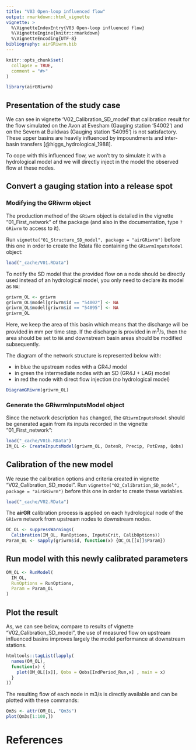 ```yaml
---
title: "V03 Open-loop influenced flow"
output: rmarkdown::html_vignette
vignette: >
  %\VignetteIndexEntry{V03 Open-loop influenced flow}
  %\VignetteEngine{knitr::rmarkdown}
  %\VignetteEncoding{UTF-8}
bibliography: airGRiwrm.bib
---
```


```r
knitr::opts_chunk$set(
  collapse = TRUE,
  comment = "#>"
)
```

```r
library(airGRiwrm)
```

## Presentation of the study case



We can see in vignette 'V02_Calibration_SD_model' that calibration result for the flow simulated on the Avon at Evesham (Gauging station '54002') and on the Severn at Buildwas (Gauging station '54095') is not satisfactory. These upper basins are heavily influenced by impoundments and inter-basin transfers [@higgs_hydrological_1988].

To cope with this influenced flow, we won't try to simulate it with a hydrological model and we will directly inject in the model the observed flow at these nodes.

## Convert a gauging station into a release spot

### Modifying the GRiwrm object

The production method of the `GRiwrm` object is detailed in the vignette "01_First_network" of the package (and also in the documentation, type `?GRiwrm` to access to it).

Run `vignette("01_Structure_SD_model", package = "airGRiwrm")` before this one in order to create the Rdata file containing the `GRiwrmInputsModel` object:

```r
load("_cache/V01.RData")
``` 

To notify the SD model that the provided flow on a node should be directly used instead of an hydrological model, you only need to declare its model as `NA`:

```r
griwrm_OL <- griwrm
griwrm_OL$model[griwrm$id == "54002"] <- NA
griwrm_OL$model[griwrm$id == "54095"] <- NA
griwrm_OL
```

Here, we keep the area of this basin which means that the discharge will be provided in mm per time step. If the discharge is provided in m<sup>3</sup>/s, then the area should be set to `NA` and downstream basin areas should be modified subsequently. 

The diagram of the network structure is represented below with:

  * in blue the upstream nodes with a GR4J model 
  * in green the intermediate nodes with an SD (GR4J + LAG) model
  * in red the node with direct flow injection (no hydrological model)

```r
DiagramGRiwrm(griwrm_OL)
```

### Generate the GRiwrmInputsModel object

Since the network description has changed, the `GRiwrmInputsModel` should be generated again from its inputs recorded in the vignette "01_First_network":

```r
load("_cache/V01b.RData")
IM_OL <- CreateInputsModel(griwrm_OL, DatesR, Precip, PotEvap, Qobs)
```

## Calibration of the new model

We reuse the calibration options and criteria created in vignette "V02_Calibration_SD_model". Run `vignette("02_Calibration_SD_model", package = "airGRiwrm")` before this one in order to create these variables.

```r
load("_cache/V02.RData")
```

The **airGR** calibration process is applied on each hydrological node of the `GRiwrm` network from upstream nodes to downstream nodes.

```r
OC_OL <- suppressWarnings(
  Calibration(IM_OL, RunOptions, InputsCrit, CalibOptions))
Param_OL <- sapply(griwrm$id, function(x) {OC_OL[[x]]$Param})
```

## Run model with this newly calibrated parameters

```r
OM_OL <- RunModel(
  IM_OL,
  RunOptions = RunOptions,
  Param = Param_OL
)
```

## Plot the result

As, we can see below, compare to results of vignette "V02_Calibration_SD_model", the use of measured flow on upstream influenced basins improves largely the model performance at downstream stations.

```r
htmltools::tagList(lapply(
  names(OM_OL),
  function(x) {
    plot(OM_OL[[x]], Qobs = Qobs[IndPeriod_Run,x] , main = x)
  }
))
```

The resulting flow of each node in m3/s is directly available and can be plotted with these commands:

```r
Qm3s <- attr(OM_OL, "Qm3s")
plot(Qm3s[1:100,])
```


# References
